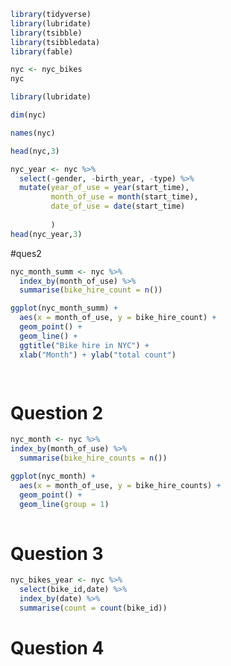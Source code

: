 

```r
library(tidyverse)
library(lubridate)
library(tsibble)
library(tsibbledata)
library(fable)
```

```r
nyc <- nyc_bikes
nyc
```
```r
library(lubridate)
```

```r
dim(nyc)
```



```r
names(nyc)
```


```r
head(nyc,3)
```
```r
nyc_year <- nyc %>%
  select(-gender, -birth_year, -type) %>%
  mutate(year_of_use = year(start_time),
         month_of_use = month(start_time),
         date_of_use = date(start_time)
         
         )
head(nyc_year,3)
```


#ques2


```r
nyc_month_summ <- nyc %>%
  index_by(month_of_use) %>%
  summarise(bike_hire_count = n())

ggplot(nyc_month_summ) +
  aes(x = month_of_use, y = bike_hire_count) +
  geom_point() +
  geom_line() +
  ggtitle("Bike hire in NYC") +
  xlab("Month") + ylab("total count")

           
```


# Question 2  


```r
nyc_month <- nyc %>%
index_by(month_of_use) %>%
  summarise(bike_hire_counts = n())

ggplot(nyc_month) +
  aes(x = month_of_use, y = bike_hire_counts) +
  geom_point() +
  geom_line(group = 1) 
  
```


# Question 3  

```r
nyc_bikes_year <- nyc %>%
  select(bike_id,date) %>%
  index_by(date) %>%
  summarise(count = count(bike_id))
```



# Question 4 


